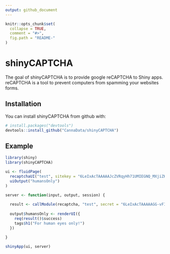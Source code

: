 ```yaml
---
output: github_document
---
```


<!-- README.md is generated from README.Rmd. Please edit that file -->

```r
knitr::opts_chunk$set(
  collapse = TRUE,
  comment = "#>",
  fig.path = "README-"
)
```

# shinyCAPTCHA

The goal of shinyCAPTCHA is to provide google reCAPTCHA to Shiny apps. reCAPTCHA is a tool to prevent computers from spamming your websites forms. 

## Installation

You can install shinyCAPTCHA from github with:

```r
# install.packages("devtools")
devtools::install_github("CannaData/shinyCAPTCHA")
```

## Example

```r
library(shiny)
library(shinyCAPTCHA)

ui <- fluidPage(
  recaptchaUI("test", sitekey = "6LeIxAcTAAAAAJcZVRqyHh71UMIEGNQ_MXjiZKhI"),
  uiOutput("humansOnly")
)

server <- function(input, output, session) {
  
  result <- callModule(recaptcha, "test", secret = "6LeIxAcTAAAAAGG-vFI1TnRWxMZNFuojJ4WifJWe")
  
  output$humansOnly <- renderUI({
    req(result()$success)
    tags$h1("For human eyes only!")
  })
  
}

shinyApp(ui, server)
```
